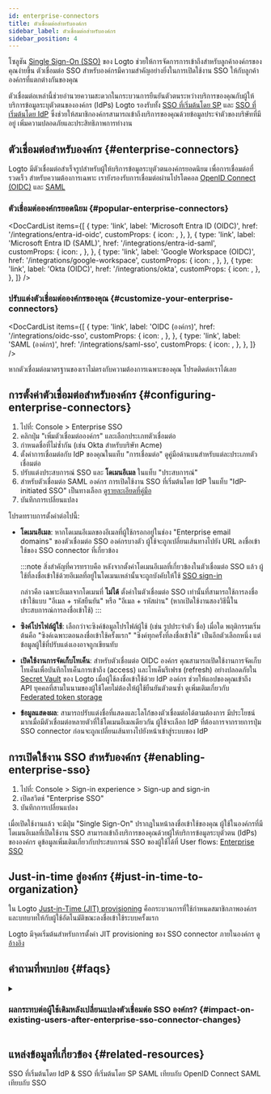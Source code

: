 ```yaml
---
id: enterprise-connectors
title: ตัวเชื่อมต่อสำหรับองค์กร
sidebar_label: ตัวเชื่อมต่อสำหรับองค์กร
sidebar_position: 4
---
```



โซลูชัน [Single Sign-On (SSO)](/end-user-flows/enterprise-sso) ของ Logto ช่วยให้การจัดการการเข้าถึงสำหรับลูกค้าองค์กรของคุณง่ายขึ้น ตัวเชื่อมต่อ SSO สำหรับองค์กรมีความสำคัญอย่างยิ่งในการเปิดใช้งาน SSO ให้กับลูกค้าองค์กรที่แตกต่างกันของคุณ

ตัวเชื่อมต่อเหล่านี้ช่วยอำนวยความสะดวกในกระบวนการยืนยันตัวตนระหว่างบริการของคุณกับผู้ให้บริการข้อมูลระบุตัวตนขององค์กร (IdPs) Logto รองรับทั้ง [SSO ที่เริ่มต้นโดย SP](/end-user-flows/enterprise-sso/sp-initiated-sso) และ [SSO ที่เริ่มต้นโดย IdP](/end-user-flows/enterprise-sso/idp-initiated-sso) ซึ่งช่วยให้สมาชิกองค์กรสามารถเข้าถึงบริการของคุณด้วยข้อมูลประจำตัวของบริษัทที่มีอยู่ เพิ่มความปลอดภัยและประสิทธิภาพการทำงาน

## ตัวเชื่อมต่อสำหรับองค์กร \{#enterprise-connectors}

Logto มีตัวเชื่อมต่อสำเร็จรูปสำหรับผู้ให้บริการข้อมูลระบุตัวตนองค์กรยอดนิยม เพื่อการเชื่อมต่อที่รวดเร็ว สำหรับความต้องการเฉพาะ เรายังรองรับการเชื่อมต่อผ่านโปรโตคอล [OpenID Connect (OIDC)](https://auth.wiki/openid-connect) และ [SAML](https://auth.wiki/saml)

### ตัวเชื่อมต่อองค์กรยอดนิยม \{#popular-enterprise-connectors}

<DocCardList
  items={[
    {
      type: 'link',
      label: 'Microsoft Entra ID (OIDC)',
      href: '/integrations/entra-id-oidc',
      customProps: {
        icon: <MicrosoftEntraId />,
      },
    },
    {
      type: 'link',
      label: 'Microsoft Entra ID (SAML)',
      href: '/integrations/entra-id-saml',
      customProps: {
        icon: <MicrosoftEntraId />,
      },
    },
    {
      type: 'link',
      label: 'Google Workspace (OIDC)',
      href: '/integrations/google-workspace',
      customProps: {
        icon: <GoogleWorkspace />,
      },
    },
    {
      type: 'link',
      label: 'Okta (OIDC)',
      href: '/integrations/okta',
      customProps: {
        icon: <Okta />,
      },
    },
  ]}
/>

### ปรับแต่งตัวเชื่อมต่อองค์กรของคุณ \{#customize-your-enterprise-connectors}

<DocCardList
  items={[
    {
      type: 'link',
      label: 'OIDC (องค์กร)',
      href: '/integrations/oidc-sso',
      customProps: {
        icon: <Oidc />,
      },
    },
    {
      type: 'link',
      label: 'SAML (องค์กร)',
      href: '/integrations/saml-sso',
      customProps: {
        icon: <Saml />,
      },
    },
  ]}
/>

หากตัวเชื่อมต่อมาตรฐานของเราไม่ตรงกับความต้องการเฉพาะของคุณ โปรดติดต่อเราได้เลย

## การตั้งค่าตัวเชื่อมต่อสำหรับองค์กร \{#configuring-enterprise-connectors}

1. ไปที่: <CloudLink to="/enterprise-sso">Console > Enterprise SSO</CloudLink>
2. คลิกปุ่ม "เพิ่มตัวเชื่อมต่อองค์กร" และเลือกประเภทตัวเชื่อมต่อ
3. กำหนดชื่อที่ไม่ซ้ำกัน (เช่น Okta สำหรับบริษัท Acme)
4. ตั้งค่าการเชื่อมต่อกับ IdP ของคุณในแท็บ "การเชื่อมต่อ" ดูคู่มือด้านบนสำหรับแต่ละประเภทตัวเชื่อมต่อ
5. ปรับแต่งประสบการณ์ SSO และ **โดเมนอีเมล** ในแท็บ "ประสบการณ์"
6. สำหรับตัวเชื่อมต่อ SAML องค์กร การเปิดใช้งาน SSO ที่เริ่มต้นโดย IdP ในแท็บ "IdP-initiated SSO" เป็นทางเลือก [ดูรายละเอียดที่คู่มือ](/end-user-flows/enterprise-sso/idp-initiated-sso)
7. บันทึกการเปลี่ยนแปลง

โปรดทราบการตั้งค่าต่อไปนี้:

- **โดเมนอีเมล**: หากโดเมนอีเมลของอีเมลที่ผู้ใช้กรอกอยู่ในช่อง "Enterprise email domains" ของตัวเชื่อมต่อ SSO องค์กรบางตัว ผู้ใช้จะถูกเปลี่ยนเส้นทางไปยัง URL ลงชื่อเข้าใช้ของ SSO connector ที่เกี่ยวข้อง

  :::note
  สิ่งสำคัญที่ควรทราบคือ หลังจากตั้งค่าโดเมนอีเมลที่เกี่ยวข้องในตัวเชื่อมต่อ SSO แล้ว ผู้ใช้ที่ลงชื่อเข้าใช้ด้วยอีเมลที่อยู่ในโดเมนเหล่านั้นจะถูกบังคับให้ใช้ [SSO sign-in](/end-user-flows/enterprise-sso)

  กล่าวคือ เฉพาะอีเมลจากโดเมนที่ **ไม่ได้** ตั้งค่าในตัวเชื่อมต่อ SSO เท่านั้นที่สามารถใช้การลงชื่อเข้าใช้แบบ "อีเมล + รหัสยืนยัน" หรือ "อีเมล + รหัสผ่าน" (หากเปิดใช้งานสองวิธีนี้ในประสบการณ์การลงชื่อเข้าใช้)
  :::

- **ซิงค์โปรไฟล์ผู้ใช้**: เลือกว่าจะซิงค์ข้อมูลโปรไฟล์ผู้ใช้ (เช่น รูปประจำตัว ชื่อ) เมื่อใด พฤติกรรมเริ่มต้นคือ "ซิงค์เฉพาะตอนลงชื่อเข้าใช้ครั้งแรก" "ซิงค์ทุกครั้งที่ลงชื่อเข้าใช้" เป็นอีกตัวเลือกหนึ่ง แต่ข้อมูลผู้ใช้ที่ปรับแต่งเองอาจถูกเขียนทับ
- **เปิดใช้งานการจัดเก็บโทเค็น**: สำหรับตัวเชื่อมต่อ OIDC องค์กร คุณสามารถเปิดใช้งานการจัดเก็บโทเค็นเพื่อบันทึกโทเค็นการเข้าถึง (access) และโทเค็นรีเฟรช (refresh) อย่างปลอดภัยใน [Secret Vault](/secret-vault) ของ Logto เมื่อผู้ใช้ลงชื่อเข้าใช้ด้วย IdP องค์กร ช่วยให้แอปของคุณเข้าถึง API บุคคลที่สามในนามของผู้ใช้โดยไม่ต้องให้ผู้ใช้ยืนยันตัวตนซ้ำ ดูเพิ่มเติมเกี่ยวกับ [Federated token storage](/secret-vault/federated-token-set)
- **ข้อมูลแสดงผล**: สามารถปรับแต่งชื่อที่แสดงและโลโก้ของตัวเชื่อมต่อได้ตามต้องการ มีประโยชน์มากเมื่อมีตัวเชื่อมต่อหลายตัวที่ใช้โดเมนอีเมลเดียวกัน ผู้ใช้จะเลือก IdP ที่ต้องการจากรายการปุ่ม SSO connector ก่อนจะถูกเปลี่ยนเส้นทางไปยังหน้าเข้าสู่ระบบของ IdP

## การเปิดใช้งาน SSO สำหรับองค์กร \{#enabling-enterprise-sso}

1. ไปที่: <CloudLink to="/sign-in-experience/sign-up-and-sign-in">Console > Sign-in experience > Sign-up and sign-in</CloudLink>
2. เปิดสวิตช์ "Enterprise SSO"
3. บันทึกการเปลี่ยนแปลง

เมื่อเปิดใช้งานแล้ว จะมีปุ่ม "Single Sign-On" ปรากฏในหน้าลงชื่อเข้าใช้ของคุณ ผู้ใช้ในองค์กรที่มีโดเมนอีเมลที่เปิดใช้งาน SSO สามารถเข้าถึงบริการของคุณด้วยผู้ให้บริการข้อมูลระบุตัวตน (IdPs) ขององค์กร ดูข้อมูลเพิ่มเติมเกี่ยวกับประสบการณ์ SSO ของผู้ใช้ได้ที่ User flows: [Enterprise SSO](/end-user-flows/enterprise-sso)

## Just-in-time สู่องค์กร \{#just-in-time-to-organization}

ใน Logto [Just-in-Time (JIT) provisioning](https://auth.wiki/jit-provisioning) คือกระบวนการที่ใช้กำหนดสมาชิกภาพองค์กรและบทบาทให้กับผู้ใช้อัตโนมัติขณะลงชื่อเข้าใช้ระบบครั้งแรก

Logto มีจุดเริ่มต้นสำหรับการตั้งค่า JIT provisioning ของ SSO connector ภายในองค์กร ดู [อ้างอิง](/organizations/just-in-time-provisioning)

## คำถามที่พบบ่อย \{#faqs}

<details>
<summary>

### ผลกระทบต่อผู้ใช้เดิมหลังเปลี่ยนแปลงตัวเชื่อมต่อ SSO องค์กร? \{#impact-on-existing-users-after-enterprise-sso-connector-changes}

</summary>

- เพิ่ม SSO: ข้อมูล SSO จะถูกเชื่อมโยงกับบัญชีเดิมหากอีเมลตรงกัน
- ลบ SSO: ลบข้อมูล SSO ที่เชื่อมโยงกับบัญชี แต่ยังคงบัญชีผู้ใช้ไว้ และแจ้งให้ผู้ใช้ตั้งค่าวิธีการยืนยันตัวตนทางเลือก

</details>

## แหล่งข้อมูลที่เกี่ยวข้อง \{#related-resources}

<Url href="https://blog.logto.io/idp-vs-sp-initiated-sso">
  SSO ที่เริ่มต้นโดย IdP & SSO ที่เริ่มต้นโดย SP
</Url>
<Url href="https://blog.logto.io/differences-between-saml-and-oidc">
  SAML เทียบกับ OpenID Connect
</Url>
<Url href="https://blog.logto.io/sso-vs-saml">SAML เทียบกับ SSO</Url>
